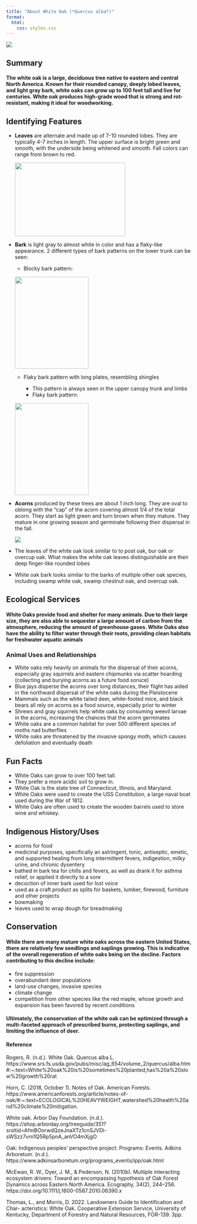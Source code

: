 ```yaml
---
title: "About White Oak (*Quercus alba*)"
format:
  html:
    css: styles.css
---
```


![](White-Oak.jpg)

## Summary

#### The white oak is a large, deciduous tree native to eastern and central North America. Known for their rounded canopy, deeply lobed leaves, and light gray bark, white oaks can grow up to 100 feet tall and live for centuries. White oak produces high-grade wood that is strong and rot-resistant, making it ideal for woodworking.

## Identifying Features
* **Leaves** are alternate and made up of 7-10 rounded lobes. They are typically 4-7 inches in length. The upper surface is bright green and smooth, with the underside being whitened and smooth. Fall colors can range from brown to red.

  ![](whiteoakleaf.jpeg){width=300px height=200px}

* **Bark** is light gray to almost white in color and has a flaky-like appearance. 2 different types of bark patterns on the lower trunk can be seen:

  * Blocky bark pattern:
  
  ![](bark_blocky.jpeg){width=200px height=250px}
  
  
  * Flaky bark pattern with long plates, resembling shingles
  
    * This pattern is always seen in the upper canopy trunk and limbs
    * Flaky bark pattern:
    
  ![](bark_flaky.png){width=200px height=250px}

* **Acorns** produced by these trees are about 1 inch long. They are oval to oblong with the "cap" of the acorn covering almost 1/4 of the total acorn. They start as light green and turn brown when they mature. They mature in one growing season and germinate following their dispersal in the fall.

  ![](acorns.jpeg)
* The leaves of the white oak look similar to to post oak, bur oak or overcup oak. What makes the white oak leaves distinguishable are their deep finger-like rounded lobes

* White oak bark looks similar to the barks of multiple other oak species, including swamp white oak, swamp chestnut oak, and overcup oak. 

## Ecological Services

#### White Oaks provide food and shelter for many animals. Due to their large size, they are also able to sequester a large amount of carbon from the atmosphere, reducing the amount of greenhouse gases. White Oaks also have the ability to filter water through their roots, providing clean habitats for freshwater aquatic animals

### Animal Uses and Relationships
* White oaks rely heavily on animals for the dispersal of their acorns, especially gray squirrels and eastern chipmunks via scatter hoarding (collecting and burying acorns as a future food soruce)
* Blue jays disperse the acorns over long distances, their flight has aided in the northward dispersal of the white oaks during the Pleistocene
* Mammals such as the white tailed deer, white-footed mice, and black bears all rely on acorns as a food source, especially prior to winter
* Shrews and gray squirrels help white oaks by consuming weevil larvae in the acorns, increasing the chances that the acorn germinates
* White oaks are a common habitat for over 500 different species of moths nad butterflies
* White oaks are threatened by the invasive spongy moth, which causes defoliation and eventually death


## Fun Facts
* White Oaks can grow to over 100 feet tall. 
* They prefer a more acidic soil to grow in. 
* White Oak is the state tree of Connecticut, Illinois, and Maryland. 
* White Oaks were used to create the USS Constitution, a large naval boat used        during the War of 1812.
* White Oaks are often used to create the wooden barrels used to store wine and       whiskey. 

## Indigenous History/Uses
* acorns for food
* medicinal purposes, specifically an astringent, tonic, antiseptic, emetic, and supported healing from long intermittent fevers, indigestion, milky urine, and chronic dysentery
* bathed in bark tea for chills and fevers, as well as drank it for asthma relief, or applied it directly to a sore 
* decoction of inner bark used for lost voice
* used as a craft product as splits for baskets, lumber, firewood, furniture and other projects
* bowmaking
* leaves used to wrap dough for breadmaking

## Conservation

#### While there are many mature white oaks across the eastern United States, there are relatively few seedlings and saplings growing. This is indicative of the overall regeneration of white oaks being on the decline. Factors contributing to this decline include:
* fire suppression
* overabundant deer populations 
* land-use changes, invasive species
* climate change 
* competition from other species like the red maple, whose growth and expansion has been favored by recent conditions

#### Ultimately, the conservation of the white oak can be optimized through a multi-faceted approach of prescribed burns, protecting saplings, and limiting the influence of deer. 

#### Reference 

Rogers, R. (n.d.). White Oak. Quercus alba L. https://www.srs.fs.usda.gov/pubs/misc/ag_654/volume_2/quercus/alba.htm#:~:text=White%20oak%20is%20sometimes%20planted,has%20a%20slow%20growth%20rat 


Horn, C. (2018, October 1). Notes of Oak. American Forests. https://www.americanforests.org/article/notes-of-oak/#:~:text=ECOLOGICAL%20HEAVYWEIGHT,watershed%20health%20and%20climate%20mitigation. 

White oak. Arbor Day Foundation. (n.d.). https://shop.arborday.org/treeguide/351?srsltid=AfmBOorwdQzeJnaXTz1cnSJVDi-sWSzz7vrn1Q5Rp5pnA_anVO4mXjgO 

Oak: Indigenous peoples’ perspective project: Programs: Events. Adkins Arboretum. (n.d.). https://www.adkinsarboretum.org/programs_events/ipp/oak.html 

McEwan, R. W., Dyer, J. M., & Pederson, N. (2010b). Multiple interacting ecosystem drivers: Toward an encompassing hypothesis of Oak Forest Dynamics across Eastern North America. Ecography, 34(2), 244–256. https://doi.org/10.1111/j.1600-0587.2010.06390.x 

Thomas, L., and Morris, D. 2022. Landowners Guide to Identification and Char- acteristics: White Oak. Cooperative Extension Service, University of Kentucky, Department of Forestry and Natural Resources, FOR-139. 3pp.



